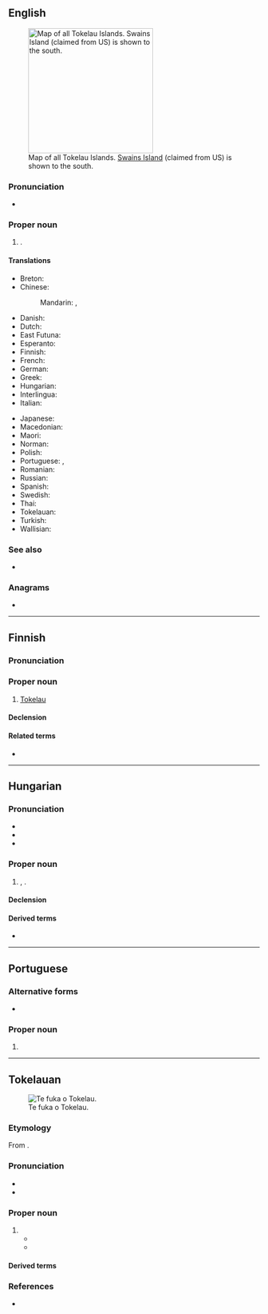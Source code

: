 {{also|tokelau}}
==English==
{{wikipedia}}

[[File:Tokelau Islands.png|thumb|right|250px|Map of all Tokelau Islands. [[Swains Island]] (claimed from US) is shown to the south.]]

===Pronunciation===
* {{IPA|en|/ˈtoʊkəlaʊ/}}

===Proper noun===
{{en-proper noun}}

# {{place|en|territory|c/New Zealand|in the|ocean/South Pacific Ocean}}.

====Translations====
{{trans-top|a territory of New Zealand in the Pacific}}
* Breton: {{t|br|Tokelau}}
* Chinese:
*: Mandarin: {{t+|cmn|托克勞|sc=Hani}}, {{t+|cmn|托克劳|tr=Tuōkèláo|sc=Hani}}
* Danish: {{t|da|Tokelau}}
* Dutch: {{t+|nl|Tokelau-eilanden}}
* East Futuna: {{t|fud|Tokelau}}
* Esperanto: {{t|eo|Tokelao}}
* Finnish: {{t+|fi|Tokelau}}
* French: {{t|fr|Tokélaou}}
* German: {{t+|de|Tokelau}}
* Greek: {{t|el|Τοκελάου}}
* Hungarian: {{t|hu|Tokelau-szigetek}}
* Interlingua: {{t|ia|Tokelau}}
* Italian: {{t|it|Tokelau}}
{{trans-mid}}
* Japanese: {{t|ja|トケラウ諸島|tr=トケラウしょとう, tokerau shotō}}
* Macedonian: {{t|mk|Токела́у|n}}
* Maori: {{t|mi|Tokelau}}
* Norman: {{t|nrf|Tokelau}}
* Polish: {{t+|pl|Tokelau}}
* Portuguese: {{t+|pt|Tokelau|m|f}}, {{t+|pt|Toquelau|m|f}}
* Romanian: {{t+|ro|Tokelau}}
* Russian: {{t|ru|Токелау}}
* Spanish: {{t+|es|Tokelau}}
* Swedish: {{t|sv|Tokelau}}
* Thai: {{t|th|โตเกเลา|tr=dtohgaylao}}
* Tokelauan: {{t|tkl|Tokelau}}
* Turkish: {{t+|tr|Tokelau}}
* Wallisian: {{t|wls|Tokelau}}
{{trans-bottom}}

===See also===
* {{l|en|Appendix:Countries of the world}}

===Anagrams===
* {{anagrams|en|a=aeklotu|leak out}}

----

==Finnish==

===Pronunciation===
{{fi-pronunciation}}

===Proper noun===
{{fi-proper noun}}

# [[#English|Tokelau]]

====Declension====
{{fi-decl-rosé|Tokelau|a|n=sg}}

====Related terms====
* {{l|fi|tokelau}}

----

==Hungarian==
{{swp|lang=hu|Tokelau-szigetek}}

===Pronunciation===
* {{hu-IPA}}
* {{hyphenation|hu|To|ke|lau}}
* {{rhymes|hu|u}}

===Proper noun===
{{head|hu|proper noun}}

# {{lb|hu|informal}} {{alternative form of|hu|Tokelau-szigetek}}, {{place|hu|territory|c/New Zealand|in the|ocean/South Pacific Ocean}}.

====Declension====
{{hu-infl-nom|Tokelau|o|n=sg}}{{hu-pos-tok|Tokelau|n=sg}}

====Derived terms====
* {{l|hu|tokelaui}}

----

==Portuguese==

===Alternative forms===
* {{l|pt|Toquelau}}

===Proper noun===
{{pt-proper noun|m|g2=f}}

# {{place|pt|archipelago/and/territory|c/New Zealand|in the|ocean/Pacific Ocean|t1=Tokelau}}

----

==Tokelauan==
[[Image:Flag of Tokelau.svg|thumb|Te fuka o Tokelau.]]

===Etymology===
From {{m|tkl|tokelau||northern wind}}.

===Pronunciation===
* {{IPA|tkl|/to.ke.ˈla.u/}}
* {{hyph|tkl|To|ke|la|u}}

===Proper noun===
{{head|tkl|proper noun}}

# {{place|tkl|archipelago/and/territory|c/New Zealand|in the|ocean/Pacific Ocean|t1=Tokelau}}
#* {{quote-book|tkl|year=1948|title=Tūlāfono fakavae a '''Tokelau'''|trans-title=Constitution of '''Tokelau'''|text=Ko ki mātou, ia tagata o '''Tokelau''', e takutino|t=We, the people of '''Tokelau''', say openly|page=1}}
#* {{quote-song|tkl|year=2012|title='''Tokelau''' mō te Atua|trans-title='''Tokelau''' for the God|text=Te Atua o nuku, te Atua o '''Tokelau'''.|t=The God of villages, the God of '''Tokelau'''.}}

====Derived terms====
{{col4|tkl
|gagana Tokelau|Tui Tokelau}}

===References===
* {{R:tkl:TD}}